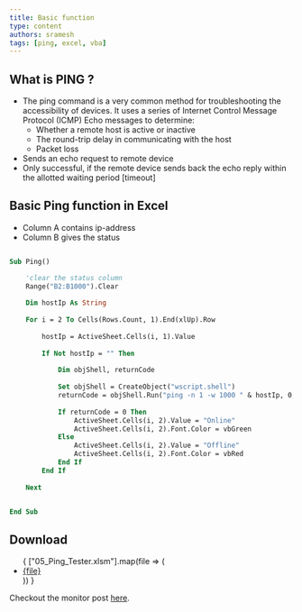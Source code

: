 ```yaml
---
title: Basic function
type: content
authors: sramesh
tags: [ping, excel, vba]
---
```


## What is PING ?
* The ping command is a very common method for troubleshooting the accessibility of devices. It uses a series of Internet Control Message Protocol (ICMP) Echo messages to determine:
    * Whether a remote host is active or inactive
    * The round-trip delay in communicating with the host
    * Packet loss
* Sends an echo request to remote device
* Only successful, if the remote device sends back the echo reply within the allotted waiting period [timeout]

## Basic Ping function in Excel

* Column A contains ip-address
* Column B gives the status

```vb title="Ping.vba" {17}

Sub Ping()

    'clear the status column
    Range("B2:B1000").Clear
    
    Dim hostIp As String
    
    For i = 2 To Cells(Rows.Count, 1).End(xlUp).Row
    
        hostIp = ActiveSheet.Cells(i, 1).Value
        
        If Not hostIp = "" Then
        
            Dim objShell, returnCode
            
            Set objShell = CreateObject("wscript.shell")
            returnCode = objShell.Run("ping -n 1 -w 1000 " & hostIp, 0, True)
            
            If returnCode = 0 Then
                ActiveSheet.Cells(i, 2).Value = "Online"
                ActiveSheet.Cells(i, 2).Font.Color = vbGreen
            Else
                ActiveSheet.Cells(i, 2).Value = "Offline"
                ActiveSheet.Cells(i, 2).Font.Color = vbRed
            End If
        End If
        
    Next


End Sub

```

## Download

<ul>
{
["05_Ping_Tester.xlsm"].map(file => (
    <li>
        <a href={`/youtube/resource/05/${file}`}>{file}</a>
    </li>
    ))
}
</ul>

Checkout the monitor post [here](../02-monitor).